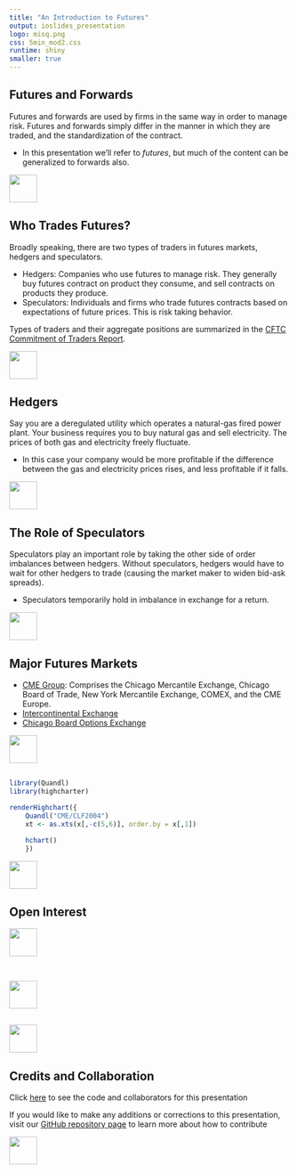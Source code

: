 ```yaml
---
title: "An Introduction to Futures"
output: ioslides_presentation
logo: misq.png
css: 5min_mod2.css
runtime: shiny
smaller: true
---
```


## Futures and Forwards

Futures and forwards are used by firms in the same way in order to manage risk.  Futures and forwards simply differ in the manner in which they are traded, and the standardization of the contract.

- In this presentation we'll refer to *futures*, but much of the content can be generalized to forwards also.

<div class="MIfooter"><img src="mi.png" style="height:50px;"></div> 

## Who Trades Futures?

Broadly speaking, there are two types of traders in futures markets, hedgers and speculators.

-  Hedgers: Companies who use futures to manage risk.  They generally buy futures contract on product they consume, and sell contracts on products they produce.
-  Speculators: Individuals and firms who trade futures contracts based on expectations of future prices.  This is risk taking behavior.

Types of traders and their aggregate positions are summarized in the [CFTC Commitment of Traders Report](http://www.cftc.gov/Marketreports/CommitmentsofTraders/index.htm).

<div class="MIfooter"><img src="mi.png" style="height:50px;"></div> 

## Hedgers

Say you are a deregulated utility which operates a natural-gas fired power plant.  Your business requires you to buy natural gas and sell electricity.  The prices of both gas and electricity freely fluctuate.

- In this case your company would be more profitable if the difference between the gas and electricity prices rises, and less profitable if it falls.  


<div class="MIfooter"><img src="mi.png" style="height:50px;"></div> 

## The Role of Speculators

Speculators play an important role by taking the other side of order imbalances between hedgers. Without speculators, hedgers would have to wait for other hedgers to trade (causing the market maker to widen bid-ask spreads).  

-  Speculators temporarily hold in imbalance in exchange for a return. 

<div class="MIfooter"><img src="mi.png" style="height:50px;"></div> 

## Major Futures Markets

- [CME Group](http://www.cmegroup.com/): Comprises the Chicago Mercantile Exchange, Chicago Board of Trade, New York Mercantile Exchange, COMEX, and the CME Europe.  
- [Intercontinental Exchange]()
- [Chicago Board Options Exchange](http://www.cboe.com/)


<div class="MIfooter"><img src="mi.png" style="height:50px;"></div> 

## 

<!-- app to bring in various futures contracts from quandl; continuous front month or each individual contracts -->

<!-- NOT WORKING YET -->
```r
library(Quandl)
library(highcharter)

renderHighchart({
    Quandl("CME/CLF2004")
    xt <- as.xts(x[,-c(5,6)], order.by = x[,1])

    hchart()
    })
```

<div class="MIfooter"><img src="mi.png" style="height:50px;"></div> 

## Open Interest


<div class="MIfooter"><img src="mi.png" style="height:50px;"></div> 


## 

<!-- use Quandl call from above to plot open interest -->

```r


```

<div class="MIfooter"><img src="mi.png" style="height:50px;"></div> 



##

<!-- interactive app: pull and plot futures data -->

<div class="MIfooter"><img src="mi.png" style="height:50px;"></div> 

## Credits and Collaboration

Click [here](https://github.com/FinancialMarkets/5MinuteFinance/blob/master/Commodities/nat_gas_markets/nat_gas_markets.Rmd) to see the code and collaborators for this presentation

If you would like to make any additions or corrections to this presentation, visit our [GitHub repository page](https://github.com/FinancialMarkets/5MinuteFinance#how-to-contribute) to learn more about how to contribute

<div class="MIfooter"><img src="mi.png" style="height:50px;"></div> 

